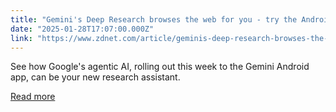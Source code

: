 ```yaml
---
title: "Gemini's Deep Research browses the web for you - try the Android app now for free"
date: "2025-01-28T17:07:00.000Z"
link: "https://www.zdnet.com/article/geminis-deep-research-browses-the-web-for-you-try-the-android-app-now-for-free/"
---
```


See how Google's agentic AI, rolling out this week to the Gemini Android app, can be your new research assistant.

[Read more](https://www.zdnet.com/article/geminis-deep-research-browses-the-web-for-you-try-the-android-app-now-for-free/)
